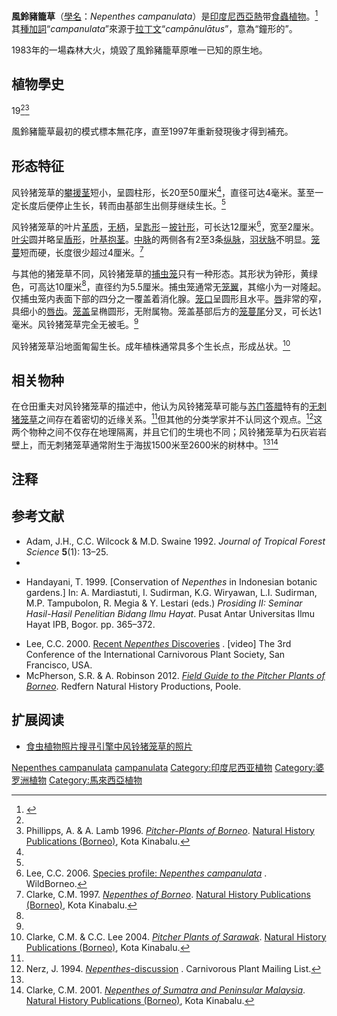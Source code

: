 {{noteTA
|G1=Carnivorous Plant
}}
{{Speciesbox
| image = Nepenthes campanulata.jpg
| image_caption = 人工種植的風鈴豬籠草
| status = LR/lc
| status_system = iucn2.3
| taxon = Nepenthes campanulata
| authority = [[倉田重夫|Sh.Kurata]] (1973)<ref name=Kurata>Kurata, S. 1973. ''Nepenthes'' from Borneo, Singapore and Sumatra. ''The Gardens' Bulletin Singapore'' '''26'''(2): 227–232.</ref>
}}

'''風鈴豬籠草'''（[[学名|學名]]：''Nepenthes campanulata''）是[[印度尼西亚|印度尼西亞熱]]带[[食虫植物|食蟲植物]]。<ref name="夏洛特2007">{{cite book | title=[[食蟲植物觀賞&栽培圖鑑|食蟲植物觀賞&栽培圖鑑]] | publisher=商周出版 | author=夏洛特 | year=2007 | location=台北 | pages=54 | isbn=978-986-124-850-9}}</ref>其[[种加词|種加詞]]“''campanulata''”來源于[[拉丁文|拉丁文]]“''campānulātus''”，意為“鐘形的”。

1983年的一場森林大火，燒毀了風鈴豬籠草原唯一已知的原生地。

== 植物學史 ==
19<ref name="Kurata" /><ref name="P&L">Phillipps, A. & A. Lamb 1996. ''[[婆罗洲的猪笼草|Pitcher-Plants of Borneo]]''. [[自然历史出版社_(婆罗洲)|Natural History Publications (Borneo)]], Kota Kinabalu.</ref>

風鈴豬籠草最初的模式標本無花序，直至1997年重新發現後才得到補充。

{{double image|left|Nepenthes campanulata isotype.jpg|200|Nepenthes campanulata isotype2.jpg|200|存放於法國國家自然歷史博物館的風鈴豬籠草的等模標本。其來源於現已絕跡的岩花山分布地}}

== 形态特征 ==
风铃猪笼草的[[攀援茎|攀援茎]]短小，呈圆柱形，长20至50厘米<ref name=Kurata />，直径可达4毫米。茎至一定长度后便停止生长，转而由基部生出侧芽继续生长。<ref name="夏洛特2007" />

风铃猪笼草的叶片[[wikt:革质|革质]]，[[wikt:无柄|无柄]]，呈[[wikt:匙形|匙形]]－[[wikt:披针形|披针形]]，可长达12厘米<ref name=Lee>Lee, C.C. 2006. [http://www.wildborneo.com.my/species.php?r1=species%20profiles&u1=profiles.php&s=Nepenthes%20campanulata Species profile: ''Nepenthes campanulata''] {{Wayback|url=http://www.wildborneo.com.my/species.php?r1=species%20profiles&u1=profiles.php&s=Nepenthes%20campanulata |date=20200926071922 }}. WildBorneo.</ref>，宽至2厘米。[[叶尖|叶尖]]圆并略呈[[wikt:盾形|盾形]]，[[叶基|叶基]][[wikt:抱茎|抱茎]]。[[中脉|中脉]]的两侧各有2至3条[[纵脉|纵脉]]，[[羽状脉|羽状脉]]不明显。[[笼蔓|笼蔓]]短而硬，长度很少超过4厘米。<ref name="Clarke">Clarke, C.M. 1997. ''[[婆罗洲的猪笼草属植物|Nepenthes of Borneo]]''. [[自然历史出版社_(婆罗洲)|Natural History Publications (Borneo)]], Kota Kinabalu.</ref>

与其他的猪笼草不同，风铃猪笼草的[[捕虫笼|捕虫笼]]只有一种形态。其形状为钟形，黄绿色，可高达10厘米<ref name=Lee />，直径约为5.5厘米。捕虫笼通常无[[笼翼|笼翼]]，其缩小为一对隆起。仅捕虫笼内表面下部的四分之一覆盖着消化腺。[[笼口|笼口]]呈圆形且水平。[[猪笼草#唇|唇]]非常的窄，具细小的[[唇齿|唇齿]]。[[笼盖|笼盖]]呈椭圆形，无附属物。笼盖基部后方的[[笼蔓尾|笼蔓尾]]分叉，可长达1毫米。风铃猪笼草完全无被毛。<ref name=Clarke />

风铃猪笼草沿地面匍匐生长。成年植株通常具多个生长点，形成丛状。<ref name=C&L>Clarke, C.M. & C.C. Lee 2004. ''[[沙捞越的猪笼草|Pitcher Plants of Sarawak]]''. [[自然历史出版社_(婆罗洲)|Natural History Publications (Borneo)]], Kota Kinabalu.</ref>

== 相关物种 ==
在仓田重夫对风铃猪笼草的描述中，他认为风铃猪笼草可能与[[苏门答腊|苏门答腊]]特有的[[无刺猪笼草|无刺猪笼草]]{{small|（''N. inermis''）}}之间存在着密切的近缘关系。<ref name=Kurata />但其他的分类学家并不认同这个观点。<ref name="Nerz">Nerz, J. 1994. [http://www.omnisterra.com/botany/cp/list/cp94alld/2403.htm ''Nepenthes''-discussion] {{Wayback|url=http://www.omnisterra.com/botany/cp/list/cp94alld/2403.htm |date=20200807131514 }}. Carnivorous Plant Mailing List.</ref>这两个物种之间不仅存在地理隔离，并且它们的生境也不同；风铃猪笼草为石灰岩岩壁上，而无刺猪笼草通常附生于海拔1500米至2600米的树林中。<ref name=Clarke /><ref>Clarke, C.M. 2001. ''[[苏门答腊岛与西马来西亚的猪笼草|Nepenthes of Sumatra and Peninsular Malaysia]]''. [[自然历史出版社_(婆罗洲)|Natural History Publications (Borneo)]], Kota Kinabalu.</ref>

== 注释 ==
{{reflist|group="注"}}

== 参考文献 ==
{{reflist|2}}
{{refbegin|2}}
* Adam, J.H., C.C. Wilcock & M.D. Swaine 1992. {{PDFlink|[http://myais.fsktm.um.edu.my/8918/1/10.pdf The ecology and distribution of Bornean ''Nepenthes''.]}} ''Journal of Tropical Forest Science'' '''5'''(1): 13–25.
* {{cite journal | title=The ''Nepenthes'' of Mulu National Park | author=Bourke, G. | journal=''[[澳大利亚食虫植物|Carniflora Australis]]'' | year=2011 | volume=8 | issue=1 | pages=20–31}}
* {{id icon}} Handayani, T. 1999. {{PDFlink|[http://repository.ipb.ac.id/bitstream/handle/123456789/24961/prosiding_penelitian_ilmu_hayat-16.pdf Konservasi ''Nepenthes'' di kebun raya Indonesia.]}} [Conservation of ''Nepenthes'' in Indonesian botanic gardens.] In: A. Mardiastuti, I. Sudirman, K.G. Wiryawan, L.I. Sudirman, M.P. Tampubolon, R. Megia & Y. Lestari (eds.) ''Prosiding II: Seminar Hasil-Hasil Penelitian Bidang Ilmu Hayat''. Pusat Antar Universitas Ilmu Hayat IPB, Bogor. pp. 365–372.
* Lee, C.C. 2000. [http://www.youtube.com/watch?v=Wn3Jr20mySk Recent ''Nepenthes'' Discoveries] {{Wayback|url=http://www.youtube.com/watch?v=Wn3Jr20mySk |date=20140605173342 }}. [video] The 3rd Conference of the International Carnivorous Plant Society, San Francisco, USA.
* McPherson, S.R. & A. Robinson 2012. ''[[婆罗洲的猪笼草野外指南|Field Guide to the Pitcher Plants of Borneo]]''. Redfern Natural History Productions, Poole.
{{refend}}

== 扩展阅读 ==
{{refbegin}}
* [http://www.cpphotofinder.com/nepenthes-campanulata-656.html 食虫植物照片搜寻引擎中风铃猪笼草的照片] {{Wayback|url=http://www.cpphotofinder.com/nepenthes-campanulata-656.html |date=20210412075909 }}
{{commons-inline|Nepenthes campanulata|风铃猪笼草}}
{{wikispecies-inline|Nepenthes campanulata|风铃猪笼草}}
{{refend}}

{{猪笼草属}}
{{Taxonbar|from=Q150490}}

[[Category:亚洲食虫植物|Nepenthes campanulata]]
[[Category:猪笼草属|campanulata]]
[[Category:印度尼西亚植物|Category:印度尼西亚植物]]
[[Category:婆罗洲植物|Category:婆罗洲植物]]
[[Category:馬來西亞植物|Category:馬來西亞植物]]